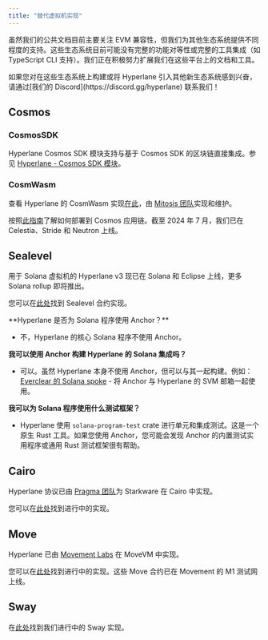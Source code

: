 ```yaml
---
title: "替代虚拟机实现"
---
```


虽然我们的公共文档目前主要关注 EVM 兼容性，但我们为其他生态系统提供不同程度的支持。这些生态系统目前可能没有完整的功能对等性或完整的工具集成（如 TypeScript CLI 支持）。我们正在积极努力扩展我们在这些平台上的文档和工具。

<Note>
  如果您对在这些生态系统上构建或将 Hyperlane 引入其他新生态系统感到兴奋，请通过[我们的 Discord](https://discord.gg/hyperlane) 联系我们！
</Note>

## Cosmos

### CosmosSDK

Hyperlane Cosmos SDK 模块支持与基于 Cosmos SDK 的区块链直接集成。参见 [Hyperlane - Cosmos SDK 模块](/zh/docs/alt-vm-implementations/cosmos-sdk)。

### CosmWasm

查看 Hyperlane 的 CosmWasm 实现[在此](https://github.com/many-things/cw-hyperlane)，由 [Mitosis 团队](https://mitosis.org/)实现和维护。

按照[此指南](https://github.com/many-things/cw-hyperlane/blob/main/DEPLOYMENT.md)了解如何部署到 Cosmos 应用链。截至 2024 年 7 月，我们已在 Celestia、Stride 和 Neutron 上线。

## Sealevel

用于 Solana 虚拟机的 Hyperlane v3 现已在 Solana 和 Eclipse 上线，更多 Solana rollup 即将推出。

您可以在[此处](https://github.com/hyperlane-xyz/hyperlane-monorepo/blob/main/rust/sealevel/programs)找到 Sealevel 合约实现。

<Info>
  **Hyperlane 是否为 Solana 程序使用 Anchor？**

- 不，Hyperlane 的核心 Solana 程序不使用 Anchor。

**我可以使用 Anchor 构建 Hyperlane 的 Solana 集成吗？**

- 可以。虽然 Hyperlane 本身不使用 Anchor，但可以与其一起构建。例如：[Everclear 的 Solana spoke](https://github.com/everclearorg/monorepo/tree/dev/packages/contracts/solana-spoke/programs/everclear_spoke/src) - 将 Anchor 与 Hyperlane 的 SVM 邮箱一起使用。

**我可以为 Solana 程序使用什么测试框架？**

- Hyperlane 使用 `solana-program-test` crate 进行单元和集成测试。这是一个原生 Rust 工具。如果您使用 Anchor，您可能会发现 Anchor 的内置测试实用程序或通用 Rust 测试框架很有帮助。

</Info>

## Cairo

Hyperlane 协议已由 [Pragma 团队](https://www.pragma.build/)为 Starkware 在 Cairo 中实现。

您可以在[此处](https://github.com/astraly-labs/hyperlane_starknet)找到进行中的实现。

## Move

Hyperlane 已由 [Movement Labs](https://movementlabs.xyz/) 在 MoveVM 中实现。

您可以在[此处](https://github.com/movementlabsxyz/hyperlane-monorepo)找到进行中的实现。这些 Move 合约已在 Movement 的 M1 测试网上线。

## Sway

在[此处](https://github.com/hyperlane-xyz/fuel-contracts)找到我们进行中的 Sway 实现。